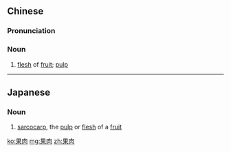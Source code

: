 ==Chinese==
{{zh-forms}}

===Pronunciation===
{{zh-pron
|m=guǒròu
|cat=n
}}

===Noun===
{{zh-noun|mw=塊}}

# [[flesh]] of [[fruit]]; [[pulp]]

----

==Japanese==
{{ja-kanjitab|か|にく|yomi=on}}

===Noun===
{{ja-noun|かにく}}

# [[sarcocarp]], the [[pulp]] or [[flesh]] of a [[fruit]]

[[ko:果肉]]
[[mg:果肉]]
[[zh:果肉]]